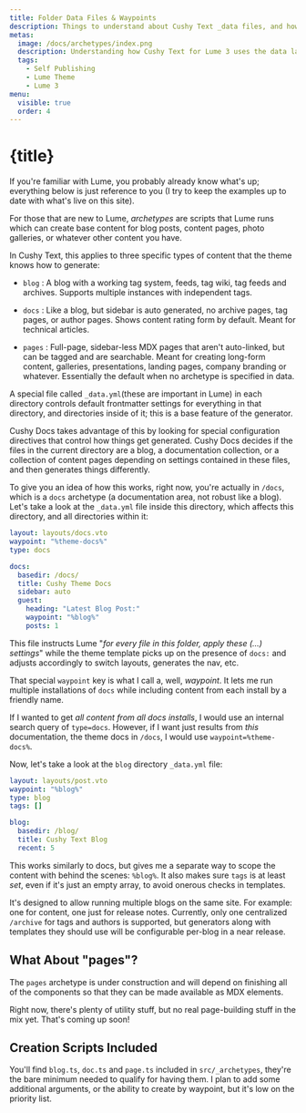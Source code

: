 ```yaml
---
title: Folder Data Files & Waypoints
description: Things to understand about Cushy Text _data files, and how they affect directories.
metas:
  image: /docs/archetypes/index.png
  description: Understanding how Cushy Text for Lume 3 uses the data layer to control page generation.
  tags:
    - Self Publishing
    - Lume Theme
    - Lume 3 
menu:
  visible: true
  order: 4
---
```


# {title}

If you're familiar with Lume, you probably already know what's up; everything
below is just reference to you (I try to keep the examples up to date with 
what's live on this site).

For those that are new to Lume, _archetypes_ are scripts that Lume runs which can 
create base content for blog posts, content pages, photo galleries, or whatever other
content you have. 

In Cushy Text, this applies to three specific types of content that the theme knows
how to generate:

 - `blog` : A blog with a working tag system, feeds, tag wiki, tag feeds and 
    archives. Supports multiple instances with independent tags.

 - `docs` : Like a blog, but sidebar is auto generated, no archive pages, 
   tag pages, or author pages. Shows content rating form by default. Meant
   for technical articles.

 - `pages` : Full-page, sidebar-less MDX pages that aren't auto-linked, but
    can be tagged and are searchable. Meant for creating long-form content, 
    galleries, presentations, landing pages, company branding or whatever.
    Essentially the default when no archetype is specified in data.

A special file called `_data.yml`(these are important in Lume) in each directory 
controls default frontmatter settings for everything in that directory, and directories 
inside of it; this is a base feature of the generator.

Cushy Docs takes advantage of this by looking for special configuration directives 
that control how things get generated. Cushy Docs decides if the files in the current 
directory are a blog, a documentation collection, or a collection of content pages 
depending on settings contained in these files, and then generates things differently. 

To give you an idea of how this works, right now, you're actually in `/docs`,
which is a `docs` archetype (a documentation area, not robust like a blog). 
Let's take a look at the `_data.yml` file inside this directory, which affects
this directory, and all directories within it:

```yml
layout: layouts/docs.vto
waypoint: "%theme-docs%"
type: docs

docs:
  basedir: /docs/
  title: Cushy Theme Docs
  sidebar: auto
  guest:
    heading: "Latest Blog Post:"
    waypoint: "%blog%"
    posts: 1
```

This file instructs Lume "_for every file in this folder, apply these (...) settings_"
while the theme template picks up on the presence of `docs:` and adjusts accordingly
to switch layouts, generates the nav, etc. 

That special `waypoint` key is what I call a, well, _waypoint_. It lets me 
run multiple installations of `docs` while including content from each install
by a friendly name.

If I wanted to get _all content from all docs installs_, I would use an internal
search query of `type=docs`. However, if I want just results from _this_ documentation,
the theme docs in `/docs`, I would use `waypoint=%theme-docs%`. 

Now, let's take a look at the `blog` directory `_data.yml` file:

```yml
layout: layouts/post.vto
waypoint: "%blog%"
type: blog
tags: []

blog:
  basedir: /blog/
  title: Cushy Text Blog
  recent: 5
```

This works similarly to docs, but gives me a separate way to scope the 
content with behind the scenes: `%blog%`. It also makes sure `tags` is 
at least _set_, even if it's just an empty array, to avoid onerous 
checks in templates.

It's designed to allow running multiple blogs on the same site. For 
example: one for content, one just for release notes. Currently, only 
one centralized `/archive` for tags and authors is supported, but generators
along with templates they should use will be configurable per-blog in 
a near release.

## What About "pages"?

The `pages` archetype is under construction and will depend on finishing 
all of the components so that they can be made available as MDX elements.

Right now, there's plenty of utility stuff, but no real page-building 
stuff in the mix yet. That's coming up soon!

## Creation Scripts Included

You'll find `blog.ts`, `doc.ts` and `page.ts` included in `src/_archetypes`,
they're the bare minimum needed to qualify for having them. I plan to add
some additional arguments, or the ability to create by waypoint, but it's 
low on the priority list.













